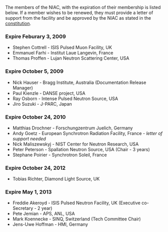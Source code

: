 The members of the NIAC, with the expiration of their membership is listed below. If a member wishes to be renewed, they must provide a letter of support from the facility and be approved by the NIAC as stated in the [[NIAC|constitution]].

===Expire Feburary 3, 2009===
*Stephen Cottrell - ISIS Pulsed Muon Facility, UK
*Emmanuel Farhi - Institut Laue Langevin, France
*Thomas Proffen - Lujan Neutron Scattering Center, USA

===Expire October 5, 2009===
*Nick Hauser - Bragg Institute, Australia (Documentation Release Manager)
*Paul Kienzle - DANSE project, USA
*Ray Osborn - Intense Pulsed Neutron Source, USA
*Jiro Suzuki - J-PARC, Japan

===Expire October 24, 2010===
*Matthias Drochner - Forschungzentrum Juelich, Germany
*Andy Goetz - European Synchrotron Radiation Facility, France - ''letter of support needed''
*Nick Maliszewskyj - NIST Center for Neutron Research, USA
*Peter Peterson - Spallation Neutron Source, USA (Chair - 3 years)
*Stephane Poirier - Synchrotron Soleil, France

===Expire October 24, 2012===
*Tobias Richter, Diamond Light Source, UK

===Expire May 1, 2013===
*Freddie Akeroyd - ISIS Pulsed Neutron Facility, UK (Executive co-Secretary - 2 year)
*Pete Jemian - APS, ANL, USA
*Mark Koennecke - SINQ, Switzerland (Tech Committee Chair)
*Jens-Uwe Hoffman - HMI, Germany